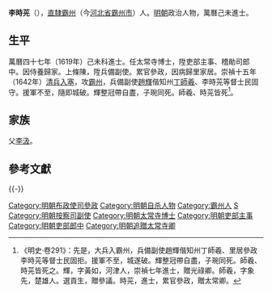 {{明清人物信息框
| 姓名 = 李時茪
| 原名 =
| 圖片名稱 = 
| 圖片大小 = 220px
| 圖片說明 = 
| 最高職務 = 參政
| 國家 = 大明
| 爵位 =
| 籍貫 = [[北直隸|直隸]][[霸州|霸州]]
| 族裔 = 
| 字號 = 
| 室名 = 
| 諡號 = 
| 出生日期 = 生年不詳
| 出生地點 = 
| 逝世日期 = 崇禎十五年（1642年）
| 逝世地點 = 
| 墓葬 =
| 配偶 =
| 親屬 = 
| 出身 = 
*萬曆四十七年己未科同進士出身
| 經歷 = 
| 著作 =
}}

'''李時茪'''（{{bd|？年||1642年||F}}），[[北直隸|直隸]][[霸州|霸州]]（今[[河北省|河北省]][[霸州市|霸州市]]）人。[[明朝|明朝]]政治人物，萬曆己未進士。

==生平==
萬曆四十七年（1619年）己未科進士。任太常寺博士，陞吏部主事、稽勛司郎中。因侍養歸家。上條陳，陞兵備副使。累官參政，因病歸里家居。崇禎十五年（1642年）[[清兵入塞|清兵入塞]]，攻[[霸州|霸州]]，兵備副使[[趙輝|趙輝]]偕知州[[丁師羲|丁師羲]]、李時茪等督士民固守。援軍不至，隨即城破。輝整冠帶自盡，子琬同死。師羲、時茪皆死<ref>《明史·卷291》：先是，大兵入霸州，兵備副使趙輝偕知州丁師羲、里居參政李時茪等督士民固拒。援軍不至，城遂破。輝整冠帶自盡，子琬同死。師羲、時茪皆死之。輝，字黃如，河津人，崇禎七年進士，贈光祿卿。師羲，字象先，楚雄人。選貢生，贈參議。時茪，進士，累官參政，贈太常卿。</ref>。

==家族==
父[[李汲|李汲]]。

==參考文獻==
{{reflist}}

{{-}}
{{萬曆四十七年己未科殿試金榜}}
{{DEFAULTSORT:Li李}}
[[Category:明朝布政使司參政|Category:明朝布政使司參政]]
[[Category:明朝自杀人物|Category:明朝自杀人物]]
[[Category:霸州人|Category:霸州人]]
[[Category:李姓|S]]
[[Category:明朝按察司副使|Category:明朝按察司副使]]
[[Category:明朝太常寺博士|Category:明朝太常寺博士]]
[[Category:明朝吏部主事|Category:明朝吏部主事]]
[[Category:明朝吏部郎中|Category:明朝吏部郎中]]
[[Category:明朝追贈太常寺卿|Category:明朝追贈太常寺卿]]
